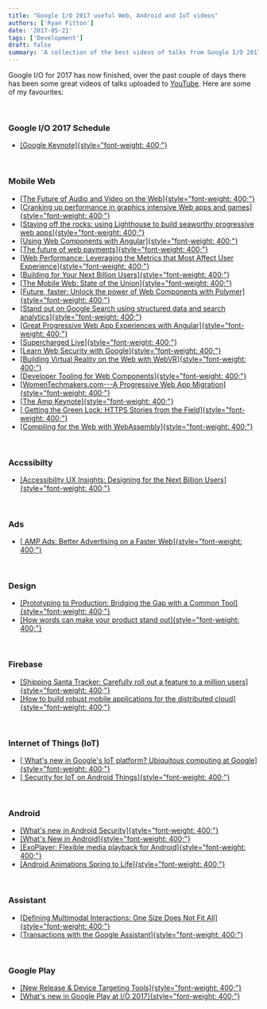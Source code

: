```yaml
---
title: "Google I/O 2017 useful Web, Android and IoT videos" 
authors: ['Ryan Fitton']
date: '2017-05-21'
tags: ['Development']
draft: false
summary: 'A collection of the best videos of talks from Google I/O 2017.'
---
```


Google I/O for 2017 has now finished, over the past couple of days there has been some great videos of talks uploaded to [YouTube](https://www.youtube.com/playlist?list=PLOU2XLYxmsIKC8eODk_RNCWv3fBcLvMMy). Here are some of my favourites:

 

### Google I/O 2017 Schedule

-   [[Google Keynote]{style="font-weight: 400;"}](https://www.youtube.com/watch?v=Y2VF8tmLFHw&t=1933s&index=1&list=PLOU2XLYxmsIKC8eODk_RNCWv3fBcLvMMy)

 

### Mobile Web

-   [[The Future of Audio and Video on the Web]{style="font-weight: 400;"}](https://www.youtube.com/watch?v=z9unKFzAj1w)
-   [[Cranking up performance in graphics intensive Web apps and games]{style="font-weight: 400;"}](https://www.youtube.com/watch?v=wkDd-x0EkFU)
-   [[Staying off the rocks: using Lighthouse to build seaworthy progressive web apps]{style="font-weight: 400;"}](https://www.youtube.com/watch?v=NoRYn6gOtVo)
-   [[Using Web Components with Angular]{style="font-weight: 400;"}](https://www.youtube.com/watch?v=Ucq9F-7Xp8I)
-   [[The future of web payments]{style="font-weight: 400;"}](https://www.youtube.com/watch?v=hU89pPBmhds)
-   [[Web Performance: Leveraging the Metrics that Most Affect User Experience]{style="font-weight: 400;"}](https://www.youtube.com/watch?v=6Ljq-Jn-EgU)
-   [[Building for Your Next Billion Users]{style="font-weight: 400;"}](https://www.youtube.com/watch?v=wD3rpdiLMyY&t=421s)
-   [[The Mobile Web: State of the Union]{style="font-weight: 400;"}](https://www.youtube.com/watch?v=_ssDaecATCM)
-   [[Future, faster: Unlock the power of Web Components with Polymer]{style="font-weight: 400;"}](https://www.youtube.com/watch?v=cuoZenpQveQ&t=5s)
-   [[Stand out on Google Search using structured data and search analytics]{style="font-weight: 400;"}](https://www.youtube.com/watch?v=B0BA7Tswavs)
-   [[Great Progressive Web App Experiences with Angular]{style="font-weight: 400;"}](https://www.youtube.com/watch?v=C8KcW1Nj3Mw)
-   [[Supercharged Live]{style="font-weight: 400;"}](https://www.youtube.com/watch?v=JkXZ35MSLaE)
-   [[Learn Web Security with Google]{style="font-weight: 400;"}](https://www.youtube.com/watch?v=tgEIo7ZSkbQ)
-   [[Building Virtual Reality on the Web with WebVR]{style="font-weight: 400;"}](https://www.youtube.com/watch?v=jT2mR9WzJ7Y)
-   [[Developer Tooling for Web Components]{style="font-weight: 400;"}](https://www.youtube.com/watch?v=tKvNeNGmOtU)
-   [[WomenTechmakers.com---A Progressive Web App Migration]{style="font-weight: 400;"}](https://www.youtube.com/watch?v=fyi7auD5MzU)
-   [[The Amp Keynote]{style="font-weight: 400;"}](https://www.youtube.com/watch?v=BGyF5Uh3w1M)
-   [[ Getting the Green Lock: HTTPS Stories from the Field]{style="font-weight: 400;"}](https://www.youtube.com/watch?v=GoXgl9r0Kjk)
-   [[Compiling for the Web with WebAssembly]{style="font-weight: 400;"}](https://www.youtube.com/watch?v=6v4E6oksar0)

 

### Accssibilty

-   [[Accessibility UX Insights: Designing for the Next Billion Users]{style="font-weight: 400;"}](https://www.youtube.com/watch?v=38fbB8wCPzg)

 

### Ads

-   [[ AMP Ads: Better Advertising on a Faster Web]{style="font-weight: 400;"}](https://www.youtube.com/watch?v=K6zKOtS_2FU)

 

### Design

-   [[Prototyping to Production: Bridging the Gap with a Common Tool]{style="font-weight: 400;"}](https://www.youtube.com/watch?v=BJCqRpvvTrM)
-   [[How words can make your product stand out]{style="font-weight: 400;"}](https://www.youtube.com/watch?v=DIGfwUt53nI)

 

### Firebase

-   [[Shipping Santa Tracker: Carefully roll out a feature to a million users]{style="font-weight: 400;"}](https://www.youtube.com/watch?v=hF98FZXOm8s)
-   [[How to build robust mobile applications for the distributed cloud]{style="font-weight: 400;"}](https://www.youtube.com/watch?v=9Fmsw5yzW5I)

 

### Internet of Things (IoT)

-   [[ What's new in Google's IoT platform? Ubiquitous computing at Google]{style="font-weight: 400;"}](https://www.youtube.com/watch?v=Or1uzno8d20)
-   [[ Security for IoT on Android Things]{style="font-weight: 400;"}](https://www.youtube.com/watch?v=U4QBI4PJj8Y)

 

### Android

-   [[What's new in Android Security]{style="font-weight: 400;"}](https://www.youtube.com/watch?v=C9_ytg6MUP0)
-   [[What's New in Android]{style="font-weight: 400;"}](https://www.youtube.com/watch?v=1N9KveJ-FU8)
-   [[ExoPlayer: Flexible media playback for Android]{style="font-weight: 400;"}](https://www.youtube.com/watch?v=jAZn-J1I8Eg)
-   [[Android Animations Spring to Life]{style="font-weight: 400;"}](https://www.youtube.com/watch?v=BNcODK-Ju0g)

 

### Assistant

-   [[Defining Multimodal Interactions: One Size Does Not Fit All]{style="font-weight: 400;"}](https://www.youtube.com/watch?v=fw27RFHP2tc)
-   [[Transactions with the Google Assistant]{style="font-weight: 400;"}](https://www.youtube.com/watch?v=LlgMcJBnNN8)

 

### Google Play

-   [[New Release & Device Targeting Tools]{style="font-weight: 400;"}](https://www.youtube.com/watch?v=peCWuCSIv7U)
-   [[What's new in Google Play at I/O 2017]{style="font-weight: 400;"}](https://www.youtube.com/watch?v=L9uKkhCCRZA)
